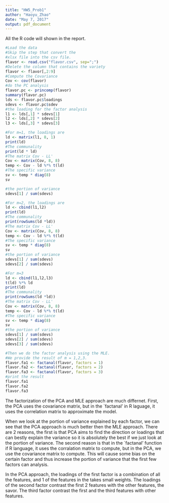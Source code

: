 ```yaml
---
title: "HW5_Prob1"
author: "Haoyu_Zhao"
date: "May 7, 2017"
output: pdf_document
---
```

\textbf{Problem 1}

\textbf{a} All the R code will shown in the report.

\textbf{b}
```r
#Load the data
#Skip the step that convert the
#xlsx file into the csv file.
flavor <- read.csv("flavor.csv", sep=";")
#Delete the column that contains the variety
flavor <- flavor[,2:9]
#Compute the Covariance
Cov <- cov(flavor)
#do the PC analysis
flavor.pc <- princomp(flavor)
summary(flavor.pc)
lds <- flavor.pc$loadings
sdevs <- flavor.pc$sdev
#the loading for the factor analysis
l1 <- lds[,1] * sdevs[1]
l2 <- lds[,2] * sdevs[2]
l3 <- lds[,3] * sdevs[3]

#For m=1, the loadings are
ld <- matrix(l1, 8, 1)
print(ld)
#The communality
print(ld * ld)
#The matrix Cov - LL'
Cov <- matrix(Cov, 8, 8)
temp <- Cov - ld %*% t(ld)
#The specific variance
sv <- temp * diag(8)
sv

#the portion of variance
sdevs[1] / sum(sdevs)

#For m=2, the loadings are
ld <- cbind(l1,l2)
print(ld)
#The communality
print(rowSums(ld *ld))
#The matrix Cov - LL'
Cov <- matrix(Cov, 8, 8)
temp <- Cov - ld %*% t(ld)
#The specific variance
sv <- temp * diag(8)
sv
#the portion of variance
sdevs[1] / sum(sdevs)
sdevs[2] / sum(sdevs)

#For m=3
ld <- cbind(l1,l2,l3)
t(ld) %*% ld
print(ld)
#The communality
print(rowSums(ld *ld))
#The matrix Cov - LL'
Cov <- matrix(Cov, 8, 8)
temp <- Cov - ld %*% t(ld)
#The specific variance
sv <- temp * diag(8)
sv
#the portion of variance
sdevs[1] / sum(sdevs)
sdevs[2] / sum(sdevs)
sdevs[3] / sum(sdevs)
```

```r
#Then we do the factor analysis using the MLE.
#We provide the result of m = 1,2,3.
flavor.fa1 <- factanal(flavor, factors = 1)
flavor.fa2 <- factanal(flavor, factors = 2)
flavor.fa3 <- factanal(flavor, factors = 3)
#print the result
flavor.fa1
flavor.fa2
flavor.fa3
```


\textbf{c} The factorization of the PCA and MLE approach are much differnet. First, the PCA uses the covariance matrix, but in the `factanal' in R laguage, it uses the correlation matrix to approximate the model.

When we look at the portion of variance explained by each factor, we can see that the PCA approach is much better then the MLE approach. There are 2 reasons, the first is that PCA aims to find the direction or loadings that can bestly explain the variance so it is absolutely the best if we just look at the portion of variance. The second reason is that in the `factanal' function if R language, it uses the corralation matrix to compute, but in the PCA, we use the covariance matrix to compute. This will cause some bias on the certain factor and thus increase the portion of variance that the first few factors can analysis.

\textbf{d} In the PCA approach, the loadings of the first factor is a combination of all the features, and 1 of the features in the takes small weights. The loadings of the second factor contrast the first 2 features with the other features, the savor. The third factor contrast the first and the third features with other features.
